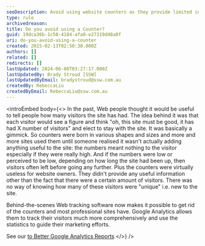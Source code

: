 ```yaml
---
seoDescription: Avoid using website counters as they provide limited information and may not accurately reflect unique visitors.
type: rule
archivedreason:
title: Do you avoid using a Counter?
guid: 19dca36b-1c50-4184-afa0-e27319d48a8f
uri: do-you-avoid-using-a-counter
created: 2015-02-13T02:50:30.000Z
authors: []
related: []
redirects: []
lastUpdated: 2024-06-08T03:27:17.000Z
lastUpdatedBy: Brady Stroud [SSW]
lastUpdatedByEmail: bradystroud@ssw.com.au
createdBy: RebeccaLiu
createdByEmail: RebeccaLiu@ssw.com.au
---
```


<introEmbed
  body={<>
In the past, Web people thought it would be useful to tell people how many visitors the site has had. The idea behind it was that each visitor would see a figure and think "oh, this site must be good, it has had X number of visitors" and elect to stay with the site. It was basically a gimmick. So counters were born in various shapes and sizes and more and more sites used them until someone realised it wasn't actually adding anything useful to the site: the numbers meant nothing to the visitor especially if they were really high. And if the numbers were low or perceived to be low, depending on how long the site had been up, then visitors often left before going any further. Plus the counters were virtually useless for website owners. They didn't provide any useful information other than the fact that there were a certain amount of visitors. There was no way of knowing how many of these visitors were "unique" i.e. new to the site.

Behind-the-scenes Web tracking software now makes it possible to get rid of the counters and most professional sites have. Google Analytics allows them to track their visitors much more comprehensively and use the statistics to guide their marketing efforts.

See our [to Better Google Analytics Reports](/rules-to-better-google-analytics-reports)
  </>}
/>
